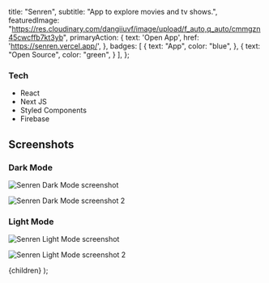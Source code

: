 
  title: "Senren",
  subtitle: "App to explore movies and tv shows.",
  featuredImage: "https://res.cloudinary.com/dangiiuvf/image/upload/f_auto,q_auto/cmmgzn45cwcffb7kt3yb",
  primaryAction: { 
    text: 'Open App',
    href: 'https://senren.vercel.app/',
  },
  badges: [
    {
      text: "App",
      color: "blue",
    },
    {
      text: "Open Source",
      color: "green",
    }
  ],
};

### Tech

- React
- Next JS
- Styled Components
- Firebase

## Screenshots

### Dark Mode

![Senren Dark Mode screenshot](https://i.imgur.com/w7WC4WQ.png)

![Senren Dark Mode screenshot 2](https://i.imgur.com/Bzyf2wp.png)

### Light Mode

![Senren Light Mode screenshot](https://i.imgur.com/wW6Do1k.png)

![Senren Light Mode screenshot 2](https://i.imgur.com/ah5xaJl.png)

  <BlogLayout meta={meta}>{children}</BlogLayout>
);

